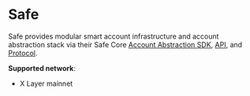 # Safe

Safe provides modular smart account infrastructure and account abstraction stack via their Safe Core [Account Abstraction SDK](https://docs.safe.global/sdk/overview "AA SDK"), [API](https://docs.safe.global/advanced/api-supported-networks "Safe API"), and [Protocol](https://github.com/5afe/safe-core-protocol "Safe Protocol").

**Supported network**: 
- X Layer mainnet
